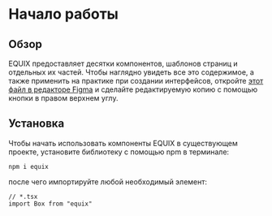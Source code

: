 # Начало работы

## Обзор

EQUIX предоставляет десятки компонентов, шаблонов страниц и отдельных
их частей. Чтобы наглядно увидеть все это содержимое, а также
применить на практике при создании интерфейсов, откройте [этот файл в редакторе Figma](https://www.figma.com/file/npn6mOk53B6pBNRnTUgB7P/EQUIX?type=design&mode=design&t=JwiI541x0rVd0W9P-1)
и сделайте редактируемую копию с помощью кнопки в правом верхнем углу.

## Установка

Чтобы начать использовать компоненты EQUIX в существующем проекте,
установите библиотеку с помощью npm в терминале:

```
npm i equix
```

после чего импортируйте любой необходимый элемент:

```
// *.tsx
import Box from "equix"
```
